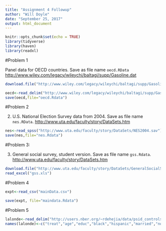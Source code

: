 ```yaml
---
title: "Assignment 4 Followup"
author: "Will Doyle"
date: "September 25, 2017"
output: html_document
---
```


```r
knitr::opts_chunk$set(echo = TRUE)
library(tidyverse)
library(haven)
library(readxl)
```


#Problem 1

Panel data for OECD countries. Save as file name `oecd.RData` [http://www.wiley.com/legacy/wileychi/baltagi/supp/Gasoline.dat](http://www.wiley.com/legacy/wileychi/baltagi/supp/Gasoline.dat)

```r
download.file("http://www.wiley.com/legacy/wileychi/baltagi/supp/Gasoline.dat",destfile = "gas.dat")

oecd<-read_delim("http://www.wiley.com/legacy/wileychi/baltagi/supp/Gasoline.dat",delim="\t")
save(oecd,file="oecd.Rdata")
```

#Problem 2 

2. U.S. National Election Survey data from 2004. Save as file name `nes.RData`. [http://www.uta.edu/faculty/story/DataSets.htm](http://www.uta.edu/faculty/story/DataSets.htm)

```r
nes<-read_spss("http://www.uta.edu/faculty/story/DataSets/NES2004.sav")
save(nes,file="nes.Rdata")
```

#Problem 3: 


3. General social survey, student version. Save as file name `gss.Rdata`. [http://www.uta.edu/faculty/story/DataSets.htm](http://www.uta.edu/faculty/story/DataSets.htm)


```r
download.file("http://www.uta.edu/faculty/story/DataSets/GeneralSocialSurvey1996ExcelDataStudentVersion.xls",destfile="gss.xls")
read_excel("gss.xls")
```


#Problem 4

```r

expt<-read_csv("mainData.csv")

save(expt, file="maindata.Rdata")

```

#Problem 5
```r
lalonde<-read_delim("http://users.nber.org/~rdehejia/data/psid_controls.txt",delim="    ",col_names = FALSE)
names(lalonde)<-c("treat","age","educ","black","hispanic","married","nodegree","re74","re75","re78")

```


